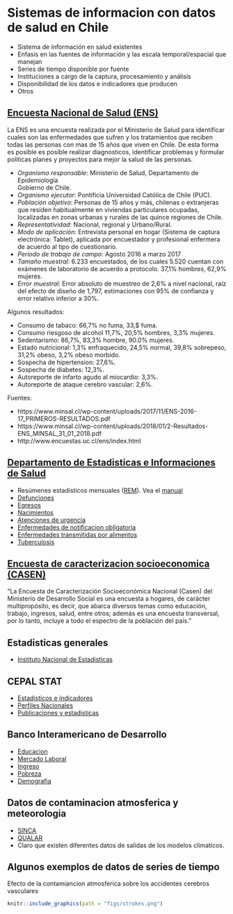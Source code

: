 # Sistemas de informacion con datos de salud en Chile {#intro}


- Sistema de información en salud existentes
- Enfasis en las fuentes de información y las escala temporal/espacial que manejan
- Series de tiempo disponible por fuente
- Instituciones a cargo de la captura, procesamiento y análisis
- Disponibilidad de los datos e indicadores que producen
- Otros

## [Encuesta Nacional de Salud (ENS)](http://www.encuestas.uc.cl/ens/index.html)

La ENS es una encuesta realizada por el Ministerio de Salud para identificar cuales son las 
enfermedades que sufren y los tratamientos que reciben todas las personas con mas de 15 años 
que viven en Chile. De esta forma es posible es posible realizar diagnosticos,
identificar problemas y formular politicas planes y proyectos para mejor la salud de las personas.

- *Organismo	responsable*:	Ministerio	de	Salud,	Departamento	de	Epidemiología	
Gobierno	de	Chile.	
- *Organismo	ejecutor*: Pontificia	Universidad	Católica	de	Chile	(PUC).	
- *Población	objetivo*: Personas	de	15	años	y	más,	chilenas	o	extranjeras	que	residen	habitualmente	en	viviendas	particulares	ocupadas,	localizadas	en	zonas	urbanas	y	rurales	de	las	quince	regiones	de	Chile.	
- *Representatividad*: Nacional,	regional	y	Urbano/Rural.	
- *Modo	de	aplicación*: Entrevista	personal	en	hogar	(Sistema	de	captura	electrónica:	Tablet),	aplicada	por	encuestador	y	profesional	enfermera	de	acuerdo	al	tipo	de	cuestionario.	
- *Período	de	trabajo	de	campo*: Agosto	2016	a	marzo	2017	
- *Tamaño	muestral*: 6.233	encuestados,	de	los	cuales	5.520	cuentan	con	exámenes	de	laboratorio	de	acuerdo	a	protocolo. 37,1% hombres, 62,9% mujeres.	
- *Error	muestral*: Error	absoluto	de	muestreo	de	2,6%	a	nivel	nacional,	raíz	del	efecto	de	diseño	de	1,797, estimaciones	con	95%	de	confianza	y	error	relativo	inferior	a	30%.	

Algunos resultados:

- Consumo de tabaco: 66,7% no fuma, 33,$ fuma.
- Consumo riesgoso de alcohol 11,7%, 20,5% hombres, 3,3% mujeres.
- Sedentarismo: 86,7%, 83,3% hombre, 90.0% mujeres.
- Estado nutricional: 1,3% enfraquecido, 24,5% normal, 39,8% sobrepeso, 31,2% obeso, 3,2% obeso morbido.
- Sospecha de hipertension: 27,6%.
- Sospecha de diabetes: 12,3%.
- Autoreporte de infarto agudo al miocardio: 3,3%.
- Autoreporte de ataque cerebro vascular: 2,6%.


Fuentes:

- https://www.minsal.cl/wp-content/uploads/2017/11/ENS-2016-17_PRIMEROS-RESULTADOS.pdf
- https://www.minsal.cl/wp-content/uploads/2018/01/2-Resultados-ENS_MINSAL_31_01_2018.pdf
- http://www.encuestas.uc.cl/ens/index.html

## [Departamento de Estadisticas e Informaciones de Salud](http://www.deis.cl/)

- Resúmenes estadísticos mensuales ([REM](http://www.deis.cl/bases-de-datos-rem/)). Vea el [manual](http://estadisticas.ssosorno.cl/estadisticas/2017/manuales/2017-2018-Manual-Series-REM-V1.1.pdf)
- [Defunciones](http://www.deis.cl/bases-de-datos-defunciones/)
- [Egresos](http://www.deis.cl/descargar-bases-de-datos-2/?page_id=3487)
- [Nacimientos](http://www.deis.cl/descargar-bases-de-datos-2/?page_id=3493)
- [Atenciones de urgencia](http://www.deis.cl/descargar-bases-de-datos-2/?page_id=3499)
- [Enfermedades de notificacion obligatoria](http://www.deis.cl/descargar-bases-de-datos-2/?page_id=3784)
- [Enfermedades transmitidas por alimentos](http://www.deis.cl/estadisticas-eta/)
- [Tuberculosis](http://www.deis.cl/?page_id=3946)

## [Encuesta de caracterizacion socioeconomica (CASEN)](http://observatorio.ministeriodesarrollosocial.gob.cl/casen-multidimensional/casen/casen_2017.php)
"La Encuesta de Caracterización Socioeconómica Nacional (Casen) del Ministerio de Desarrollo Social es una encuesta a hogares, de carácter multipropósito, es decir, que abarca diversos temas como educación, trabajo, ingresos, salud, entre otros; además es una encuesta transversal, por lo tanto, incluye a todo el espectro de la población del país."

## Estadisticas generales

- [Instituto Nacional de Estadisticas](www.ine.cl)

## CEPAL STAT

- [Estadisticos e indicadores](http://estadisticas.cepal.org/cepalstat/WEB_CEPALSTAT/estadisticasIndicadores.asp)
- [Perfiles Nacionales](http://estadisticas.cepal.org/cepalstat/WEB_CEPALSTAT/estadisticasIndicadores.asp)
- [Publicaciones y estadisticas](http://estadisticas.cepal.org/cepalstat/WEB_CEPALSTAT/PublicacionesEstadisticas.asp)

## Banco Interamericano de Desarrollo

- [Educacion](http://www.iadb.org/en/research-and-data//tables,6882.html?indicator=2)
- [Mercado Laboral](http://www.iadb.org/en/research-and-data//tables,6882.html?indicator=2)
- [Ingreso](http://www.iadb.org/es/investigacion-y-datos//tablas,6882.html?indicator=4)
- [Pobreza](http://www.iadb.org/es/investigacion-y-datos//pobreza,7526.html)
- [Demografia](http://www.iadb.org/es/investigacion-y-datos//tablas,6882.html?indicator=1)


## Datos de contaminacion atmosferica y meteorologia

- [SINCA](https://sinca.mma.gob.cl/)
- [QUALAR](https://qualar.cetesb.sp.gov.br/qualar/home.do)
- Claro que existen diferentes datos de salidas de los modelos climaticos.


## Algunos exemplos de datos de series de tiempo

Efecto de la contamiancion atmosferica sobre los accidentes cerebros vasculares 

```r
knitr::include_graphics(path = "figs/strokes.png")
```


